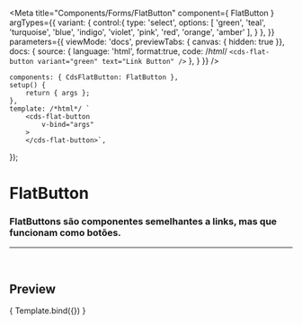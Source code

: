
<Meta
	title="Components/Forms/FlatButton"
	component={ FlatButton }
	argTypes={{
		variant: {
			control:{
				type: 'select',
				options: [
					'green',
					'teal',
					'turquoise',
					'blue',
					'indigo',
					'violet',
					'pink',
					'red',
					'orange',
					'amber'
				],
			}
		},
	}}
	parameters={{
		viewMode: 'docs',
		previewTabs: { canvas: { hidden: true }},
		docs: {
			source: {
				language: 'html',
				format:true,
				code: /*html*/ 
`<cds-flat-button
	variant="green"
	text="Link Button"
/>`
			},
		}
	}}
/>

	components: { CdsFlatButton: FlatButton },
	setup() {
		return { args };
	},
	template: /*html*/ `
		<cds-flat-button
			v-bind="args" 
		>
		</cds-flat-button>`,
});

# FlatButton

### FlatButtons são componentes semelhantes a links, mas que funcionam como botões.
---
<br />

## Preview

<Canvas>
	<Story
		name="FlatButton"
		args={{
			variant: 'green',
			text: 'Link Button',
		}}
	>
		{ Template.bind({}) }
	</Story>
</Canvas>

<ArgsTable story="FlatButton" />
